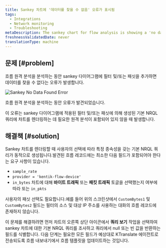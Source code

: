 ```yaml
---
title: Sankey 차트에 '데이터를 찾을 수 없음' 오류가 표시됨
tags:
  - Integrations
  - Network monitoring
  - Troubleshooting
metaDescription: The sankey chart for flow analysis is showing a 'no data found' error in your UI.
freshnessValidatedDate: never
translationType: machine
---
```



## 문제 [#problem]

흐름 원격 분석을 분석하는 동안 sankey 다이어그램에 필터 및/또는 패싯을 추가하면 데이터를 찾을 수 없다는 오류가 발생합니다.

<img
  title="Sankey No Data Found Error"
  alt="Sankey No Data Found Error"
  src={networkSankeyNoData}
/>

<figcaption>
  흐름 원격 분석을 분석하는 동안 오류가 발견되었습니다.
</figcaption>

이 오류는 sankey 다이어그램에 적용된 필터 및/또는 패싯에 의해 생성된 기본 NRQL 쿼리에 차트를 렌더링하는 데 필요한 원격 분석이 포함되어 있지 않을 때 발생합니다.

## 해결책 [#solution]

Sankey 차트를 렌더링할 때 사용자의 선택에 따라 특정 종속성을 갖는 기본 NRQL 쿼리가 동적으로 생성됩니다.발견된 흐름 레코드에는 최소한 다음 필드가 포함되어야 한다는 요구 사항이 있습니다.

* `sample_rate`
* `provider = 'kentik-flow-device'`
* `in_bytes` 차트에 대해 **바이트 트래픽** 또는 **패킷 트래픽** 토글을 선택했는지 여부에 따라 또는 `in_pkts`

사용자의 패싯 선택도 필요합니다.예를 들어 위의 스크린샷에서 `CustomBytes1` 및 `CustomBytes2` 필드는 필터의 소스 및 대상 IP 주소를 사용하는 대화의 흐름 레코드에 존재하지 않습니다.

이 문제를 해결하려면 먼저 차트의 오른쪽 상단 아이콘에서 **쿼리 보기** 작업을 선택하여 sankey 차트에 대한 기본 NRQL 쿼리를 조사하고 쿼리에서 null 또는 빈 값을 반환하는 필드를 식별합니다. 다음 단계는 필요한 모든 필드가 예상대로 KTranslate 에이전트로 전송되도록 흐름 내보내기에서 흐름 템플릿을 업데이트하는 것입니다.